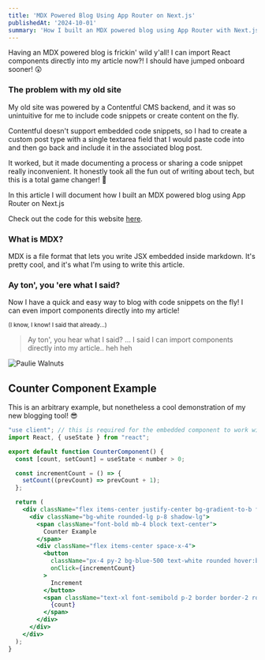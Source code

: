 ```yaml
---
title: 'MDX Powered Blog Using App Router on Next.js'
publishedAt: '2024-10-01'
summary: 'How I built an MDX powered blog using App Router with Next.js and Tailwind CSS.'
---
```


Having an MDX powered blog is frickin' wild y'all! I can import React components directly into my article now?! I should have jumped onboard sooner! 😲

<Counter />

### The problem with my old site

My old site was powered by a Contentful CMS backend, and it was so unintuitive for me to include code snippets or create content on the fly.

Contentful doesn't support embedded code snippets, so I had to create a custom post type with a single textarea field that I would paste code into and then go back and include it in the associated blog post.

It worked, but it made documenting a process or sharing a code snippet really inconvenient. It honestly took all the fun out of writing about tech, but this is a total game changer! 🤯

In this article I will document how I built an MDX powered blog using App Router on Next.js

Check out the code for this website <a href="https://github.com/anthonycoffey/coffey.codes" target="_blank" rel="noopener noreferrer">here</a>.

### What is MDX?

MDX is a file format that lets you write JSX embedded inside markdown. It's pretty cool, and it's what I'm using to write this article.

### Ay ton', you 'ere what I said?

Now I have a quick and easy way to blog with code snippets on the fly! I can even import components directly into my article!

<small className="text-center block">
  (I know, I know! I said that already...)
</small>

<div className="grid grid-cols-2 prose lg:prose-xl">
  <blockquote className="lg:text-2xl lg:mt-10 pr-4">
    Ay ton', you hear what I said? ... I said I can import components directly
    into my article.. heh heh
  </blockquote>
  <div>
    <Image src={'/paulie.gif'} alt="Paulie Walnuts" width={300} height={300} />
  </div>
</div>

## Counter Component Example

This is an arbitrary example, but nonetheless a cool demonstration of my new blogging tool! 😎

```jsx
"use client"; // this is required for the embedded component to work within the .mdx file
import React, { useState } from "react";

export default function CounterComponent() {
  const [count, setCount] = useState < number > 0;

  const incrementCount = () => {
    setCount((prevCount) => prevCount + 1);
  };

  return (
    <div className="flex items-center justify-center bg-gradient-to-b from-blue-500 to-purple-500 p-8">
      <div className="bg-white rounded-lg p-8 shadow-lg">
        <span className="font-bold mb-4 block text-center">
          Counter Example
        </span>
        <div className="flex items-center space-x-4">
          <button
            className="px-4 py-2 bg-blue-500 text-white rounded hover:bg-blue-600 focus:outline-none focus:ring focus:ring-blue-300"
            onClick={incrementCount}
          >
            Increment
          </button>
          <span className="text-xl font-semibold p-2 border border-2 rounded">
            {count}
          </span>
        </div>
      </div>
    </div>
  );
}
```

<Counter />
